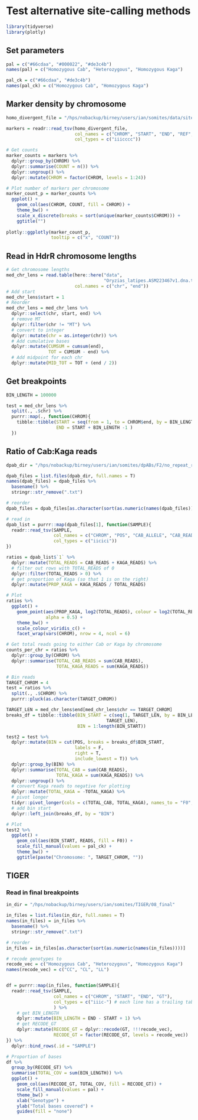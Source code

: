 # Test alternative site-calling methods

```r
library(tidyverse)
library(plotly)
```

## Set parameters

```r
pal = c("#66cdaa", "#000022", "#de3c4b")
names(pal) = c("Homozygous Cab", "Heterozygous", "Homozygous Kaga")

pal_ck = c("#66cdaa", "#de3c4b")
names(pal_ck) = c("Homozygous Cab", "Homozygous Kaga")
```


## Marker density by chromosome

```r
homo_divergent_file = "/hps/nobackup/birney/users/ian/somites/data/sites_files/F0_Cab_Kaga/homo_divergent/no_repeats.txt"

markers = readr::read_tsv(homo_divergent_file,
                          col_names = c("CHROM", "START", "END", "REF", "ALT", "CAB_GT", "KAGA_GT"),
                          col_types = c("iiicccc"))

# Get counts
marker_counts = markers %>% 
  dplyr::group_by(CHROM) %>% 
  dplyr::summarise(COUNT = n()) %>% 
  dplyr::ungroup() %>% 
  dplyr::mutate(CHROM = factor(CHROM, levels = 1:24))

# Plot number of markers per chromosome
marker_count_p = marker_counts %>% 
  ggplot() +
    geom_col(aes(CHROM, COUNT, fill = CHROM)) +
    theme_bw() +
    scale_x_discrete(breaks = sort(unique(marker_counts$CHROM))) +
    ggtitle("")
    
plotly::ggplotly(marker_count_p,
                 tooltip = c("x", "COUNT"))

```

## Read in HdrR chromosome lengths

```r
# Get chromosome lengths
med_chr_lens = read.table(here::here("data",
                                     "Oryzias_latipes.ASM223467v1.dna.toplevel.fa_chr_counts.txt"),
                          col.names = c("chr", "end"))
# Add start
med_chr_lens$start = 1
# Reorder
med_chr_lens = med_chr_lens %>% 
  dplyr::select(chr, start, end) %>% 
  # remove MT
  dplyr::filter(chr != "MT") %>% 
  # convert to integer
  dplyr::mutate(chr = as.integer(chr)) %>% 
  # Add cumulative bases
  dplyr::mutate(CUMSUM = cumsum(end),
                TOT = CUMSUM - end) %>% 
  # Add midpoint for each chr
  dplyr::mutate(MID_TOT = TOT + (end / 2))
```

## Get breakpoints

```r
BIN_LENGTH = 100000

test = med_chr_lens %>% 
  split(., .$chr) %>% 
  purrr::map(., function(CHROM){
    tibble::tibble(START = seq(from = 1, to = CHROM$end, by = BIN_LENGTH),
                   END = START + BIN_LENGTH -1 )
  })
```



## Ratio of Cab:Kaga reads

```r
dpab_dir = "/hps/nobackup/birney/users/ian/somites/dpABs/F2/no_repeat_reads"

dpab_files = list.files(dpab_dir, full.names = T)
names(dpab_files) = dpab_files %>% 
  basename() %>% 
  stringr::str_remove(".txt")

# reorder
dpab_files = dpab_files[as.character(sort(as.numeric(names(dpab_files))))]

# read in
dpab_list = purrr::map(dpab_files[1], function(SAMPLE){
  readr::read_tsv(SAMPLE,
                  col_names = c("CHROM", "POS", "CAB_ALLELE", "CAB_READS", "KAGA_ALLELE", "KAGA_READS"),
                  col_types = c("iicici"))
})

ratios = dpab_list$`1` %>% 
  dplyr::mutate(TOTAL_READS = CAB_READS + KAGA_READS) %>% 
  # filter out rows with TOTAL_READS of 0
  dplyr::filter(TOTAL_READS > 0) %>% 
  # get proportion of Kaga (so that 1 is on the right)
  dplyr::mutate(PROP_KAGA = KAGA_READS / TOTAL_READS)

# Plot
ratios %>% 
  ggplot() +
    geom_point(aes(PROP_KAGA, log2(TOTAL_READS), colour = log2(TOTAL_READS)),
               alpha = 0.5) +
    theme_bw() +
    scale_colour_viridis_c() +
    facet_wrap(vars(CHROM), nrow = 4, ncol = 6)

# Get total reads going to either Cab or Kaga by chromosome
counts_per_chr = ratios %>% 
  dplyr::group_by(CHROM) %>% 
  dplyr::summarise(TOTAL_CAB_READS = sum(CAB_READS),
                   TOTAL_KAGA_READS = sum(KAGA_READS))

# Bin reads
TARGET_CHROM = 4
test = ratios %>% 
  split(., .$CHROM) %>% 
  purrr::pluck(as.character(TARGET_CHROM))

TARGET_LEN = med_chr_lens$end[med_chr_lens$chr == TARGET_CHROM]
breaks_df = tibble::tibble(BIN_START = c(seq(1, TARGET_LEN, by = BIN_LENGTH),
                                      TARGET_LEN),
                           BIN = 1:length(BIN_START))

test2 = test %>% 
  dplyr::mutate(BIN = cut(POS, breaks = breaks_df$BIN_START,
                          labels = F,
                          right = T, 
                          include_lowest = T)) %>% 
  dplyr::group_by(BIN) %>% 
  dplyr::summarise(TOTAL_CAB = sum(CAB_READS),
                   TOTAL_KAGA = sum(KAGA_READS)) %>% 
  dplyr::ungroup() %>% 
  # convert Kaga reads to negative for plotting
  dplyr::mutate(TOTAL_KAGA = -TOTAL_KAGA) %>% 
  # pivot longer
  tidyr::pivot_longer(cols = c(TOTAL_CAB, TOTAL_KAGA), names_to = "F0", names_prefix = "TOTAL_", values_to = "READS") %>% 
  # add bin start
  dplyr::left_join(breaks_df, by = "BIN")

# Plot
test2 %>% 
  ggplot() +
    geom_col(aes(BIN_START, READS, fill = F0)) +
    scale_fill_manual(values = pal_ck) +
    theme_bw() +
    ggtitle(paste("Chromosome: ", TARGET_CHROM, ""))
```


## TIGER

### Read in final breakpoints

```r
in_dir = "/hps/nobackup/birney/users/ian/somites/TIGER/08_final"

in_files = list.files(in_dir, full.names = T)
names(in_files) = in_files %>% 
  basename() %>% 
  stringr::str_remove(".txt")

# reorder
in_files = in_files[as.character(sort(as.numeric(names(in_files))))]
```

```r
# recode genotypes to 
recode_vec = c("Homozygous Cab", "Heterozygous", "Homozygous Kaga")
names(recode_vec) = c("CC", "CL", "LL")


df = purrr::map(in_files, function(SAMPLE){
  readr::read_tsv(SAMPLE,
                  col_names = c("CHROM", "START", "END", "GT"),
                  col_types = c("iiic-") # each line has a trailing tab, so the final dash prevents reading an empty column
                  ) %>% 
    # get BIN_LENGTH
    dplyr::mutate(BIN_LENGTH = END - START + 1) %>% 
    # get RECODE_GT
    dplyr::mutate(RECODE_GT = dplyr::recode(GT, !!!recode_vec),
                  RECODE_GT = factor(RECODE_GT, levels = recode_vec))
}) %>% 
  dplyr::bind_rows(.id = "SAMPLE")

# Proportion of bases
df %>% 
  group_by(RECODE_GT) %>% 
  summarise(TOTAL_COV = sum(BIN_LENGTH)) %>% 
  ggplot() +
    geom_col(aes(RECODE_GT, TOTAL_COV, fill = RECODE_GT)) +
    scale_fill_manual(values = pal) +
    theme_bw() +
    xlab("Genotype") +
    ylab("Total bases covered") +
    guides(fill = "none")
```



